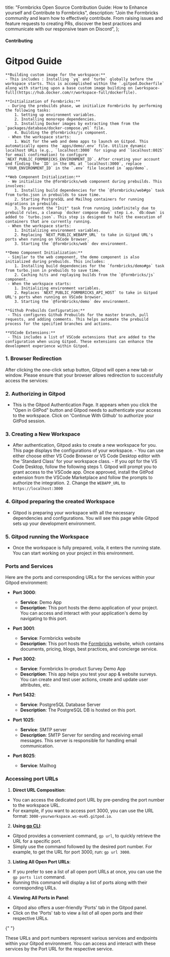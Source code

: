 

  title: "Formbricks Open Source Contribution Guide: How to Enhance yourself and Contribute to Formbricks",
  description:
    "Join the Formbricks community and learn how to effectively contribute. From raising issues and feature requests to creating PRs, discover the best practices and communicate with our responsive team on Discord",
};

#### Contributing

# Gitpod Guide

    **Building custom image for the workspace:**
    - This includes : Installing `yq` and `turbo` globally before the workspace starts. This is accomplished within the `.gitpod.Dockerfile` along with starting upon a base custom image building on [workspace-full](https://hub.docker.com/r/workspace-full/dockerfile).

    **Initialization of Formbricks:**
     - During the prebuilds phase, we initialize Formbricks by performing the following tasks:
        1. Setting up environment variables.
        2. Installing monorepo dependencies.
        3. Installing Docker images by extracting them from the `packages/database/docker-compose.yml` file.
        4. Building the @formbricks/js component.
     - When the workspace starts:
        1. Wait for the web and demo apps to launch on Gitpod. This automatically opens the `apps/demo/.env` file. Utilize dynamic localhost URLs (e.g., `localhost:3000` for signup and `localhost:8025` for email confirmation) to configure `NEXT_PUBLIC_FORMBRICKS_ENVIRONMENT_ID`. After creating your account and finding the `ID` in the URL at `localhost:3000`, replace `YOUR_ENVIRONMENT_ID` in the `.env` file located in `app/demo`.

    **Web Component Initialization:**
     - We initialize the @formbricks/web component during prebuilds. This involves:
        1. Installing build dependencies for the `@formbricks/web#go` task from turbo.json in prebuilds to save time.
        2. Starting PostgreSQL and Mailhog containers for running migrations in prebuilds.
        3. To prevent the "Init" task from running indefinitely due to prebuild rules, a cleanup `docker compose down` step i.e. `db:down` is added to `turbo.json`. This step is designed to halt the execution of containers that are currently running.
     - When the workspace starts:
        1. Initializing environment variables.
        2. Replacing `NEXT_PUBLIC_WEBAPP_URL` to take in Gitpod URL's ports when running on VSCode browser.
        3. Starting the `@formbricks/web` dev environment.

    **Demo Component Initialization:**
     - Similar to the web component, the demo component is also initialized during prebuilds. This includes:
        1. Installing build dependencies for the `formbricks/demo#go` task from turbo.json in prebuilds to save time.
        2. Caching hits and replaying builds from the `@formbricks/js` component.
     - When the workspace starts:
        1. Initializing environment variables.
        2. Replaces `NEXT_PUBLIC_FORMBRICKS_API_HOST` to take in Gitpod URL's ports when running on VSCode browser.
        3. Starting the `@formbricks/demo` dev environment.

    **Github Prebuilds Configuration:**
     - This configures Github Prebuilds for the master branch, pull requests, and adding comments. This helps automate the prebuild process for the specified branches and actions.

    **VSCode Extensions:**
     - This includes a list of VSCode extensions that are added to the configuration when using Gitpod. These extensions can enhance the development experience within Gitpod.

### 1. Browser Redirection

After clicking the one-click setup button, Gitpod will open a new tab or window. Please ensure that your browser allows redirection to successfully access the services:

### 2. Authorizing in Gitpod

<MdxImage
  src={GitpodAuth}
  alt="Gitpod Auth Page"
  quality="100"
  className="max-w-full rounded-lg sm:max-w-3xl"
/>
- This is the Gitpod Authentication Page. It appears when you click the "Open in GitPod" button and Gitpod
needs to authenticate your access to the workspace. Click on 'Continue With Github' to authorize your GitPod
session.

### 3. Creating a New Workspace

<MdxImage
  src={GitpodNewWorkspace}
  alt="Gitpod New workspace Page"
  quality="100"
  className="max-w-full rounded-lg sm:max-w-3xl"
/>
- After authentication, Gitpod asks to create a new workspace for you. This page displays the configurations
of your workspace. - You can use either choose either VS Code Browser or VS Code Desktop editor with the
'Standard Class' for your workspace class. - If you opt for the VS Code Desktop, follow the following steps 1.
Gitpod will prompt you to grant access to the VSCode app. Once approved, install the GitPod extension from the
VSCode Marketplace and follow the prompts to authorize the integration. 2. Change the `WEBAPP_URL` to
`https://localhost:3000`

### 4. Gitpod preparing the created Workspace

<MdxImage
  src={GitpodPreparing}
  alt="Gitpod Preparing workspace Page"
  quality="100"
  className="max-w-full rounded-lg sm:max-w-3xl"
/>
- Gitpod is preparing your workspace with all the necessary dependencies and configurations. You will see this
page while Gitpod sets up your development environment.

### 5. Gitpod running the Workspace

<MdxImage
  src={GitpodRunning}
  alt="Gitpod Running Workspace Page"
  quality="100"
  className="max-w-full rounded-lg sm:max-w-3xl"
/>
- Once the workspace is fully prepared, voila, it enters the running state. You can start working on your
project in this environment.

### Ports and Services

Here are the ports and corresponding URLs for the services within your Gitpod environment:

- **Port 3000**:

  - **Service**: Demo App
  - **Description**: This port hosts the demo application of your project. You can access and interact with your application's demo by navigating to this port.

- **Port 3001**:

  - **Service**: Formbricks website
  - **Description**: This port hosts the [Formbricks](https://formbricks.com) website, which contains documents, pricing, blogs, best practices, and concierge service.

- **Port 3002**:

  - **Service**: Formbricks In-product Survey Demo App
  - **Description**: This app helps you test your app & website surveys. You can create and test user actions, create and update user attributes, etc.

- **Port 5432**:

  - **Service**: PostgreSQL Database Server
  - **Description**: The PostgreSQL DB is hosted on this port.

- **Port 1025**:

  - **Service**: SMTP server
  - **Description**: SMTP Server for sending and receiving email messages. This server is responsible for handling email communication.

- **Port 8025**:
  - **Service**: Mailhog

### Accessing port URLs

1. **Direct URL Composition**:

- You can access the dedicated port URL by pre-pending the port number to the workspace URL.
- For example, if you want to access port 3000, you can use the URL format: `3000-yourworkspace.ws-eu45.gitpod.io`.

2. **Using [gp CLI](https://www.gitpod.io/docs/references-cli)**:

- Gitpod provides a convenient command, `gp url`, to quickly retrieve the URL for a specific port.
- Simply use the command followed by the desired port number. For example, to get the URL for port 3000, run: `gp url 3000`.

3. **Listing All Open Port URLs**:

- If you prefer to see a list of all open port URLs at once, you can use the `gp ports list` command.
- Running this command will display a list of ports along with their corresponding URLs.

4. **Viewing All Ports in Panel**:

- Gitpod also offers a user-friendly 'Ports' tab in the Gitpod panel.
- Click on the 'Ports' tab to view a list of all open ports and their respective URLs.

{" "}

<MdxImage
  src={GitpodPorts}
  alt="Gitpod Ports tab"
  quality="100"
  className="max-w-full rounded-lg sm:max-w-3xl"
/>

These URLs and port numbers represent various services and endpoints within your Gitpod environment. You can access and interact with these services by the Port URL for the respective service.
